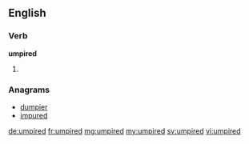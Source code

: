 ==English==

===Verb===
'''umpired'''

# {{en-past of|umpire}}

===Anagrams===
* [[dumpier#English|dumpier]]
* [[impured#English|impured]]

[[de:umpired]]
[[fr:umpired]]
[[mg:umpired]]
[[my:umpired]]
[[sv:umpired]]
[[vi:umpired]]